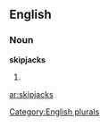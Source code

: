 
==English==

===Noun===
'''skipjacks'''

# {{plural of|[[skipjack]]}}

[[Category:English plurals]]

[[ar:skipjacks]]